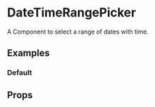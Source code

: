 

<Meta title="Components/DateTimeRangePicker" component={DateTimeRangePicker} />

# DateTimeRangePicker

A Component to select a range of dates with time.

## Examples

### Default

<Preview>
  <Story name="default">
    <div className="ml-8">
      <DateTimeRangePicker />
    </div>
  </Story>
</Preview>

## Props

<Props of={DateTimeRangePicker} />
